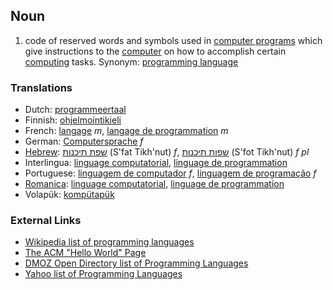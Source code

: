 == Noun ==
#code of reserved words and symbols used in [[computer program]]s which give instructions to the [[computer]] on how to accomplish certain [[computing]] tasks.  Synonym: [[programming language]]

===Translations===
*Dutch: [[programmeertaal]]
*Finnish: [[ohjelmointikieli]]
*French: [[langage]] ''m'', [[langage de programmation]] ''m''
*German: [[Computersprache]] ''f''
*[[Hebrew]]: [[שפת תיכנות]] (S'fat Tikh'nut) ''f'', [[שפות תיכנות]] (S'fot Tikh'nut) ''f pl''
*Interlingua: [[linguage computatorial]], [[linguage de programmation]]
*Portuguese: [[linguagem de computador]] ''f'', [[linguagem de programação]] ''f''
*[[Romanica]]: [[linguage computatorial]], [[linguage de programmation]]
*Volapük: [[kompütapük]]

=== External Links===
*[[w:List of programming languages|Wikipedia list of programming languages]]
*[http://www2.latech.edu/~acm/HelloWorld.shtml The ACM "Hello World" Page]
*[http://dmoz.org/Computers/Programming/Languages/ DMOZ Open Directory list of Programming Languages]
*[http://dir.yahoo.com/Computers_and_Internet/Programming_and_Development/Languages/ Yahoo list of Programming Languages]